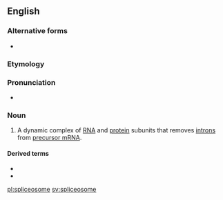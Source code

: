 ==English==

===Alternative forms===
* {{l|en|splicosome}}

===Etymology===
{{compound|splice|-o-|-some|lang=en}}

===Pronunciation===
* {{IPA|/ˈsplaɪsioʊˌsoʊm/|/ˈsplaɪsəˌsoʊm/|lang=en}}

===Noun===
{{en-noun}}
{{wikipedia}}

# {{lb|en|genetics}} A dynamic complex of [[RNA]] and [[protein]] subunits that removes [[intron]]s from [[precursor mRNA]].

====Derived terms====
* {{l|en|prespliceosome}}
* {{l|en|spliceosomal}}

[[pl:spliceosome]]
[[sv:spliceosome]]